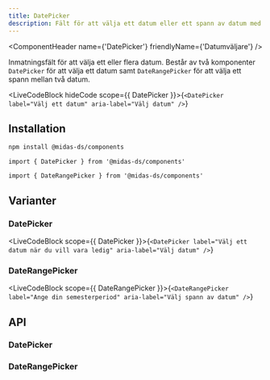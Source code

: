 ```yaml
---
title: DatePicker
description: Fält för att välja ett datum eller ett spann av datum med kalender.
---
```



<ComponentHeader
  name={'DatePicker'}
  friendlyName={'Datumväljare'}
/>

Inmatningsfält för att välja ett eller flera datum. Består av två komponenter `DatePicker` för att välja ett datum samt `DateRangePicker` för att välja ett spann mellan två datum.

<LiveCodeBlock hideCode scope={{ DatePicker }}>{`<DatePicker label="Välj ett datum" aria-label="Välj datum" />`}</LiveCodeBlock>

## Installation

```bash npm2yarn
npm install @midas-ds/components
```

```tsx
import { DatePicker } from '@midas-ds/components'
```

```tsx
import { DateRangePicker } from '@midas-ds/components'
```

## Varianter
### DatePicker

<LiveCodeBlock scope={{ DatePicker }}>{`<DatePicker label="Välj ett datum när du vill vara ledig" aria-label="Välj datum" />`}</LiveCodeBlock>


### DateRangePicker

<LiveCodeBlock scope={{ DateRangePicker }}>{`<DateRangePicker label="Ange din semesterperiod" aria-label="Välj spann av datum" />`}</LiveCodeBlock>

## API

### DatePicker

<PropTable name='DatePicker' />

### DateRangePicker

<PropTable
  name='DateRangePicker'
  defaultOpen={false}
/>
